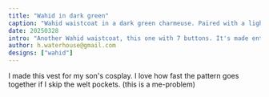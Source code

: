 ```yaml
---
title: "Wahid in dark green"
caption: "Wahid waistcoat in a dark green charmeuse. Paired with a light green suit, white shirt, and red tie for a cosplay of the manga character Loid Forger"
date: 20250328
intro: "Another Wahid waistcoat, this one with 7 buttons. It's made entirely in forest green charmeuse, both body and lining."
author: h.waterhouse@gmail.com
designs: ["wahid"]
---
```


I made this vest for my son's cosplay. I love how fast the pattern goes together if I skip the welt pockets. (this is a me-problem)

